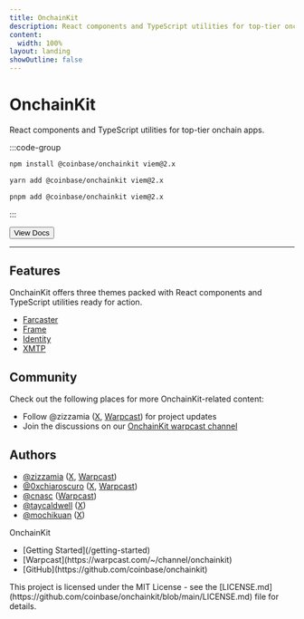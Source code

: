 ```yaml
---
title: OnchainKit
description: React components and TypeScript utilities for top-tier onchain apps.
content:
  width: 100%
layout: landing
showOutline: false
---
```


<div className="max-w-[1120px] mx-auto vp-doc relative px-[24px] mb-[26px] mt-0 md:px-0 md:mb-[64px]">
  <div className="mx-auto max-w-xl">
    <div className="md:text-center flex flex-col gap-8 pt-48 pb-16">
      <h1 className="text-center text-8xl font-medium no-underline dark:text-white">OnchainKit</h1>
      <div className="text-center text-3xl leading-none">
        <p className="leading-none">React <span className="text-black dark:text-white">components</span> and TypeScript <span className="text-black dark:text-white">utilities</span> for top-tier onchain apps.</p>
      </div>
    </div>
    <div className="flex space-between items-center gap-6 w-full">
      <div id="home-install" className="h-full grow">
:::code-group

```bash [npm]
npm install @coinbase/onchainkit viem@2.x
```

```bash [yarn]
yarn add @coinbase/onchainkit viem@2.x
```

```bash [pnpm]
pnpm add @coinbase/onchainkit viem@2.x
```

:::

</div>
<a href="/getting-started" className="justify-self-end">
<button className="font-medium bg-gray-200 dark:bg-white dark:text-black px-6 py-3 rounded-full">
View Docs
</button>
</a>
</div>

  </div>
</div>

<hr className="md:my-32" />

<article className="vocs_Content max-w-3xl mt-[-80px] mx-auto">

# Features

OnchainKit offers three themes packed with React components and TypeScript utilities ready for action.

- [Farcaster](/farcaster/introduction)
- [Frame](/frame/introduction)
- [Identity](/identity/introduction)
- [XMTP](/xmtp/introduction)

# Community

Check out the following places for more OnchainKit-related content:

- Follow @zizzamia ([X](https://twitter.com/zizzamia), [Warpcast](https://warpcast.com/zizzamia)) for project updates
- Join the discussions on our [OnchainKit warpcast channel](https://warpcast.com/~/channel/onchainkit)

# Authors

- [@zizzamia](https://github.com/zizzamia) ([X](https://twitter.com/Zizzamia), [Warpcast](https://warpcast.com/zizzamia))
- [@0xchiaroscuro](https://github.com/0xchiaroscuro) ([X](https://twitter.com/chiaroscuro), [Warpcast](https://warpcast.com/chiaroscuro))
- [@cnasc](https://github.com/cnasc) ([Warpcast](https://warpcast.com/cnasc))
- [@taycaldwell](https://github.com/taycaldwell) ([X](https://twitter.com/taycaldwell_))
- [@mochikuan](https://github.com/mochikuan) ([X](https://twitter.com/mochikuan))

</article>

<footer className="flex justify-center flex-col space-y-[25px]">
  <div className="flex justify-between max-w-[1400px] xl:space-x-[25px] flex-col xl:flex-row">
    <div className="space-y-[20px] xl:space-y-[40px]">
      <div className="text-[70px] leading-[70px]">OnchainKit</div>
    </div>
    <div className="flex flex-row items-center space-x-[128px]">
      <ul className="flex space-x-[28px]">
        <li>[Getting Started](/getting-started)</li>
        <li>[Warpcast](https://warpcast.com/~/channel/onchainkit)</li>
        <li>[GitHub](https://github.com/coinbase/onchainkit)</li>
      </ul>
    </div>
  </div>
  <div className="text-[16px] leading-[16px] xl:text-[20px] xl:leading-[20px] leading-5">This project is licensed under the MIT License - see the [LICENSE.md](https://github.com/coinbase/onchainkit/blob/main/LICENSE.md) file for details.</div>
</footer>
